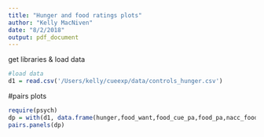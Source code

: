 ```yaml
---
title: "Hunger and food ratings plots"
author: "Kelly MacNiven"
date: "8/2/2018"
output: pdf_document
---
```



get libraries & load data
```r

#load data
d1 = read.csv('/Users/kelly/cueexp/data/controls_hunger.csv')

```

#pairs plots

```r
require(psych)
dp = with(d1, data.frame(hunger,food_want,food_cue_pa,food_pa,nacc_food_betas,nacc_fvn_betas,nacc_food_TR45,nacc_fvn_TR45))
pairs.panels(dp)

```
